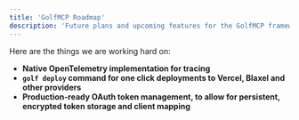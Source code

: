 ```yaml
---
title: 'GolfMCP Roadmap'
description: 'Future plans and upcoming features for the GolfMCP framework.'
---
```


Here are the things we are working hard on:

*   **Native OpenTelemetry implementation for tracing**
*   **`golf deploy` command for one click deployments to Vercel, Blaxel and other providers**
*   **Production-ready OAuth token management, to allow for persistent, encrypted token storage and client mapping** 